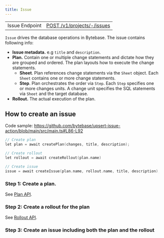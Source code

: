 ```yaml
---
title: Issue
---
```


<Card title="Tutorial: Create Issue with Bytebase API" icon="graduation-cap" href="/tutorials/api-issue" horizontal />

|               |                                             |
| ------------- | ------------------------------------------- |
| Issue Endpoint | [POST /v1/projects/-/issues](/api-reference/issueservice/post-v1projects-issues) |

`Issue` drives the database operations in Bytebase. The issue contains following info:

- **Issue metadata.** e.g `title` and `description`.
- **Plan.** Contain one or multiple change statements and dictate how they are grouped and ordered. The plan layouts how to execute the change statements.
  - **Sheet**. Plan references change statements via the `Sheet` object. Each `Sheet` contains one or more change statements.
  - **Step**. Plan orchestrates the order via `Step`. Each `Step` specifies one or more changes units. A change unit specifies the SQL statements via `Sheet` and the target database.
- **Rollout.** The actual execution of the plan.

## How to create an issue

Code sample: https://github.com/bytebase/upsert-issue-action/blob/main/src/main.ts#L86-L92

```go
// Create plan
let plan = await createPlan(changes, title, description);

// Create rollout
let rollout = await createRollout(plan.name)

// Create issue
issue = await createIssue(plan.name, rollout.name, title, description);
```

### Step 1: Create a plan.

See [Plan API](/api/plan).

### Step 2: Create a rollout for the plan

See [Rollout API](/api/rollout).

### Step 3: Create an issue including both the plan and the rollout
